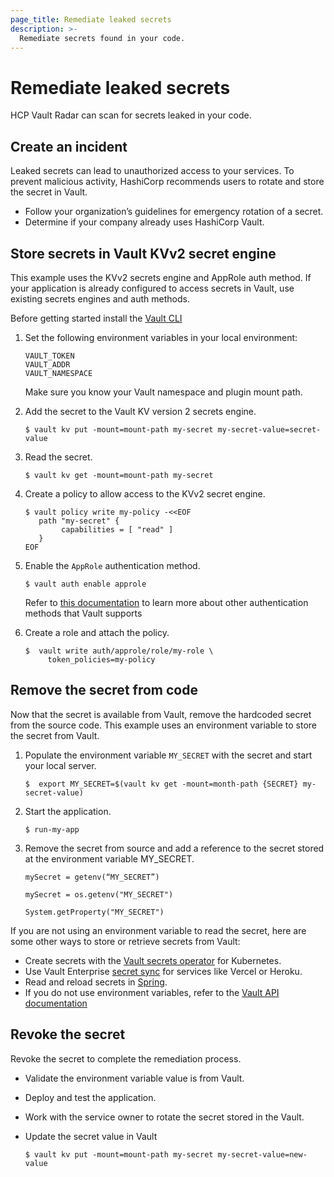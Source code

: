 ```yaml
---
page_title: Remediate leaked secrets
description: >-
  Remediate secrets found in your code.
---
```


# Remediate leaked secrets

HCP Vault Radar can scan for secrets leaked in your code.

## Create an incident

Leaked secrets can lead to unauthorized access to your services. To prevent
malicious activity, HashiCorp recommends users to rotate and store the secret in Vault.

- Follow your organization’s guidelines for emergency rotation of a secret.
- Determine if your company already uses HashiCorp Vault.

## Store secrets in Vault KVv2 secret engine

This example uses the KVv2 secrets engine and AppRole auth method. If your application is
already configured to access secrets in Vault, use existing secrets engines and
auth methods.

<Note>

Before getting started install the [Vault CLI](/vault/docs/commands#vault-commands-cli)

</Note>

1. Set the following environment variables in your local environment:

   ```plaintext
   VAULT_TOKEN
   VAULT_ADDR
   VAULT_NAMESPACE
   ```

   <Note>

   Make sure you know your Vault namespace and plugin mount path.

   </Note>

1. Add the secret to the Vault KV version 2 secrets engine.

   ```shell-session
   $ vault kv put -mount=mount-path my-secret my-secret-value=secret-value
   ```

1. Read the secret.

   ```shell-session
   $ vault kv get -mount=mount-path my-secret
   ```

1. Create a policy to allow access to the KVv2 secret engine.

   ```shell-session
   $ vault policy write my-policy -<<EOF
      path "my-secret" {
 		   capabilities = [ "read" ]
      }
   EOF
   ```

1. Enable the `AppRole` authentication method.

   ```shell-session
   $ vault auth enable approle
   ```

   <Note>

   Refer to [this documentation](/vault/docs/auth) to learn more about other authentication methods that Vault supports

   </Note>

1. Create a role and attach the policy.

   ```shell-session
   $  vault write auth/approle/role/my-role \
        token_policies=my-policy
   ```

## Remove the secret from code

Now that the secret is available from Vault, remove the hardcoded secret
from the source code. This example uses an environment variable to store the
secret from Vault.

1. Populate the environment variable `MY_SECRET` with the secret and start your local server.

   ```shell-session
   $  export MY_SECRET=$(vault kv get -mount=month-path {SECRET} my-secret-value)
   ```

1. Start the application.

   ```shell-session
   $ run-my-app
   ```

1. Remove the secret from source and add a reference to the secret stored at the environment variable MY_SECRET.

   <Tabs>
   <Tab heading="C++">

   `mySecret = getenv(“MY_SECRET”)`

   </Tab>
   <Tab heading="Python">

   `mySecret = os.getenv("MY_SECRET")`

   </Tab>
   <Tab heading="Spring">

   `System.getProperty("MY_SECRET")`

   </Tab>
   </Tabs>

<Note>

If you are not using an environment variable to read the secret, here are some other ways to store or retrieve secrets from Vault:

- Create secrets with the [Vault secrets operator](/vault/tutorials/kubernetes/vault-secrets-operator) for Kubernetes.
- Use Vault Enterprise [secret sync](/vault/tutorials/enterprise/secrets-sync) for services like Vercel or Heroku.
- Read and reload secrets in [Spring](/vault/tutorials/app-integration/spring-reload-secrets).
- If you do not use environment variables, refer to the [Vault API documentation](/vault/api-docs/secret/gcp#generate-secret-iam-service-account-creds-oauth2-access-token)

</Note>

## Revoke the secret

Revoke the secret to complete the remediation process.

- Validate the environment variable value is from Vault.
- Deploy and test the application.
- Work with the service owner to rotate the secret stored in the Vault.
- Update the secret value in Vault

   ```shell-session
   $ vault kv put -mount=mount-path my-secret my-secret-value=new-value
   ```

